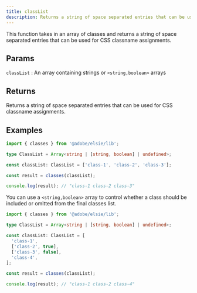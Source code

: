 ```yaml
---
title: classList
description: Returns a string of space separated entries that can be used for CSS classname assignments.
---
```


This function takes in an array of classes and returns a string of space separated entries that can be used for CSS classname assignments.

## Params

`classList`
: An array containing strings or `<string,boolean>` arrays

## Returns

Returns a string of space separated entries that can be used for CSS classname assignments.

## Examples

```ts
import { classes } from '@adobe/elsie/lib';

type ClassList = Array<string | [string, boolean] | undefined>;

const classList: ClassList = ['class-1', 'class-2', 'class-3'];

const result = classes(classList);

console.log(result); // "class-1 class-2 class-3"
```

You can use a `<string,boolean>` array to control whether a class should be included or omitted from the final classes list.

```ts
import { classes } from '@adobe/elsie/lib';

type ClassList = Array<string | [string, boolean] | undefined>;

const classList: ClassList = [
  'class-1',
  ['class-2', true],
  ['class-3', false],
  'class-4',
];

const result = classes(classList);

console.log(result); // "class-1 class-2 class-4"
```
